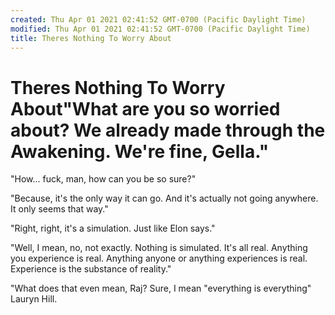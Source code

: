 ```yaml
---
created: Thu Apr 01 2021 02:41:52 GMT-0700 (Pacific Daylight Time)
modified: Thu Apr 01 2021 02:41:52 GMT-0700 (Pacific Daylight Time)
title: Theres Nothing To Worry About
---
```

# Theres Nothing To Worry About"What are you so worried about? We already made through the Awakening. We're fine, Gella."

"How... fuck, man, how can you be so sure?"

"Because, it's the only way it can go. And it's actually not going anywhere. It only seems that way."

"Right, right, it's a simulation. Just like Elon says."

"Well, I mean, no, not exactly. Nothing is simulated. It's all real. Anything you experience is real. Anything anyone or anything experiences is real. Experience is the substance of reality."

"What does that even mean, Raj? Sure, I mean "everything is everything" Lauryn Hill.